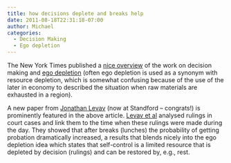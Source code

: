 ```yaml
---
title: how decisions deplete and breaks help
date: 2011-08-18T22:31:18-07:00
author: Michael
categories:
  - Decision Making
  - Ego depletion
---
```

The New York Times published a [nice overview](http://nyti.ms/qpAHLe) of the work on decision making and [ego depletion](http://en.wikipedia.org/wiki/Ego_depletion) (often ego depletion is used as a synonym with resource depletion, which is somewhat confusing because of the use of the later in economy to described the situation when raw materials are exhausted in a region).

A new paper from [Jonathan Levav](http://gsbapps.stanford.edu/facultyprofiles/biomain.asp?id=87752309) (now at Standford &#8211; congrats!) is prominently featured in the above article. [Levav et al](http://www.pnas.org/content/108/17/6889.full.pdf) analysed rulings in court cases and link them to the time when these rulings were made during the day. They showed that after breaks (lunches) the probability of getting probation dramatically increased, a results that blends nicely into the ego depletion idea which states that self-control is a limited resource that is depleted by decision (rulings) and can be restored by, e.g., rest.

